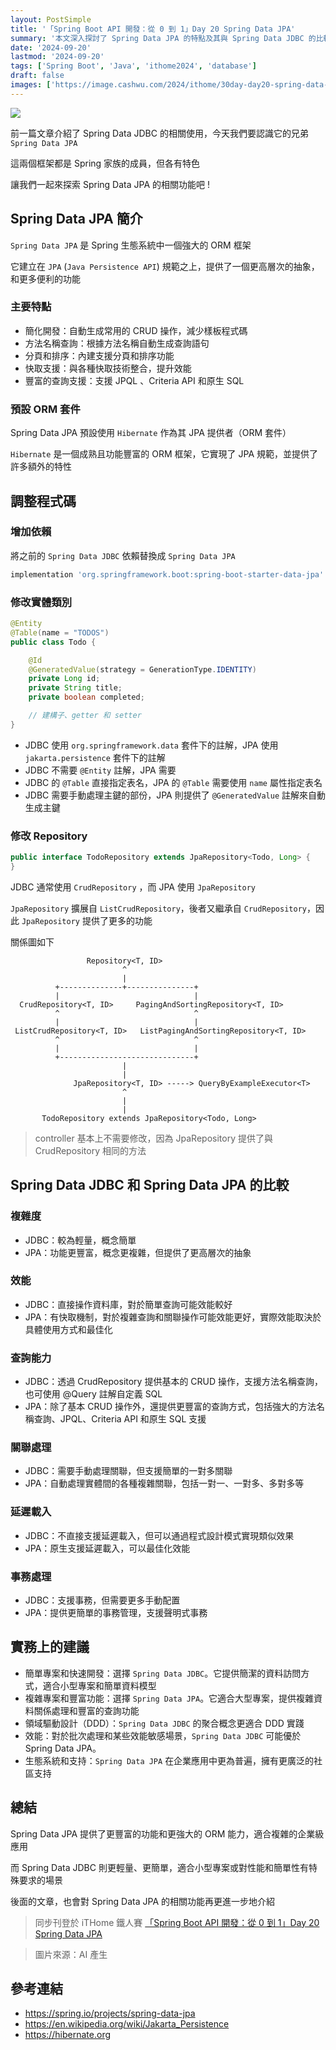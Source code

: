 ```yaml
---
layout: PostSimple
title: '「Spring Boot API 開發：從 0 到 1」Day 20 Spring Data JPA'
summary: '本文深入探討了 Spring Data JPA 的特點及其與 Spring Data JDBC 的比較。文章首先介紹了 Spring Data JPA 的主要特點，包括簡化開發、方法名稱查詢、分頁和排序支援等。接著，文章詳細說明了如何在 Spring Boot 項目中集成 Spring Data JPA，包括添加依賴、修改實體類別和建立 Repository。文章還對比了 Spring Data JPA 和 Spring Data JDBC 在複雜度、效能、查詢能力、關聯處理、延遲載入和事務處理等方面的差異。最後，文章提供了實務上的選擇建議，幫助開發者根據專案需求選擇合適的數據訪問框架。這篇文章為 Spring Boot 開發者提供了全面的 Spring Data JPA 使用指南，有助於理解和選擇適合項目需求的 ORM 框架'
date: '2024-09-20'
lastmod: '2024-09-20'
tags: ['Spring Boot', 'Java', 'ithome2024', 'database']
draft: false
images: ['https://image.cashwu.com/2024/ithome/30day-day20-spring-data-jpa/cover.webp']
---
```


![](https://image.cashwu.com/2024/ithome/30day-day20-spring-data-jpa/cover.webp)

前一篇文章介紹了 Spring Data JDBC 的相關使用，今天我們要認識它的兄弟 `Spring Data JPA`

這兩個框架都是 Spring 家族的成員，但各有特色

讓我們一起來探索 Spring Data JPA 的相關功能吧 !

## Spring Data JPA 簡介

`Spring Data JPA` 是 Spring 生態系統中一個強大的 ORM 框架

它建立在 `JPA` (`Java Persistence API`) 規範之上，提供了一個更高層次的抽象，和更多便利的功能

### 主要特點

- 簡化開發：自動生成常用的 CRUD 操作，減少樣板程式碼
- 方法名稱查詢：根據方法名稱自動生成查詢語句
- 分頁和排序：內建支援分頁和排序功能
- 快取支援：與各種快取技術整合，提升效能
- 豐富的查詢支援：支援 JPQL 、Criteria API 和原生 SQL

### 預設 ORM 套件

Spring Data JPA 預設使用 `Hibernate` 作為其 JPA 提供者（ORM 套件）

`Hibernate` 是一個成熟且功能豐富的 ORM 框架，它實現了 JPA 規範，並提供了許多額外的特性

## 調整程式碼

### 增加依賴

將之前的 `Spring Data JDBC` 依賴替換成 `Spring Data JPA`

```groovy
implementation 'org.springframework.boot:spring-boot-starter-data-jpa'
```

### 修改實體類別

```java
@Entity
@Table(name = "TODOS")
public class Todo {

    @Id
    @GeneratedValue(strategy = GenerationType.IDENTITY)
    private Long id;
    private String title;
    private boolean completed;

    // 建構子、getter 和 setter
}
```

- JDBC 使用 `org.springframework.data` 套件下的註解，JPA 使用 `jakarta.persistence` 套件下的註解
- JDBC 不需要 `@Entity` 註解，JPA 需要
- JDBC 的 `@Table` 直接指定表名，JPA 的 `@Table` 需要使用 `name` 屬性指定表名
- JDBC 需要手動處理主鍵的部份，JPA 則提供了 `@GeneratedValue` 註解來自動生成主鍵

### 修改 Repository

```java
public interface TodoRepository extends JpaRepository<Todo, Long> {
}
```

JDBC 通常使用 `CrudRepository` ，而 JPA 使用 `JpaRepository`

`JpaRepository` 擴展自 `ListCrudRepository`，後者又繼承自 `CrudRepository`，因此 `JpaRepository` 提供了更多的功能

關係圖如下

```
                 Repository<T, ID>
                         ^
                         |
          +--------------+---------------+
          |                              |
  CrudRepository<T, ID>     PagingAndSortingRepository<T, ID>
          ^                              ^
          |                              |
 ListCrudRepository<T, ID>   ListPagingAndSortingRepository<T, ID>
          ^                              ^
          |                              |
          +------------------------------+
                         |
                         |
              JpaRepository<T, ID> -----> QueryByExampleExecutor<T>
                         ^
                         |
                         |
       TodoRepository extends JpaRepository<Todo, Long>
```

> controller 基本上不需要修改，因為 JpaRepository 提供了與 CrudRepository 相同的方法

## Spring Data JDBC 和 Spring Data JPA 的比較

### 複雜度

- JDBC：較為輕量，概念簡單
- JPA：功能更豐富，概念更複雜，但提供了更高層次的抽象

### 效能

- JDBC：直接操作資料庫，對於簡單查詢可能效能較好
- JPA：有快取機制，對於複雜查詢和關聯操作可能效能更好，實際效能取決於具體使用方式和最佳化

### 查詢能力

- JDBC：透過 CrudRepository 提供基本的 CRUD 操作，支援方法名稱查詢，也可使用 @Query 註解自定義 SQL
- JPA：除了基本 CRUD 操作外，還提供更豐富的查詢方式，包括強大的方法名稱查詢、JPQL、Criteria API 和原生 SQL 支援

### 關聯處理

- JDBC：需要手動處理關聯，但支援簡單的一對多關聯
- JPA：自動處理實體間的各種複雜關聯，包括一對一、一對多、多對多等

### 延遲載入

- JDBC：不直接支援延遲載入，但可以通過程式設計模式實現類似效果
- JPA：原生支援延遲載入，可以最佳化效能

### 事務處理

- JDBC：支援事務，但需要更多手動配置
- JPA：提供更簡單的事務管理，支援聲明式事務

## 實務上的建議

- 簡單專案和快速開發：選擇 `Spring Data JDBC`。它提供簡潔的資料訪問方式，適合小型專案和簡單資料模型
- 複雜專案和豐富功能：選擇 `Spring Data JPA`。它適合大型專案，提供複雜資料關係處理和豐富的查詢功能
- 領域驅動設計（DDD）：`Spring Data JDBC` 的聚合概念更適合 DDD 實踐
- 效能：對於批次處理和某些效能敏感場景，`Spring Data JDBC` 可能優於 Spring Data JPA。
- 生態系統和支持：`Spring Data JPA` 在企業應用中更為普遍，擁有更廣泛的社區支持

## 總結

Spring Data JPA 提供了更豐富的功能和更強大的 ORM 能力，適合複雜的企業級應用

而 Spring Data JDBC 則更輕量、更簡單，適合小型專案或對性能和簡單性有特殊要求的場景

後面的文章，也會對 Spring Data JPA 的相關功能再更進一步地介紹

> 同步刊登於 iTHome 鐵人賽 [「Spring Boot API 開發：從 0 到 1」Day 20 Spring Data JPA](https://ithelp.ithome.com.tw/articles/10348407)

> 圖片來源：AI 產生

## 參考連結

- https://spring.io/projects/spring-data-jpa
- https://en.wikipedia.org/wiki/Jakarta_Persistence
- https://hibernate.org
